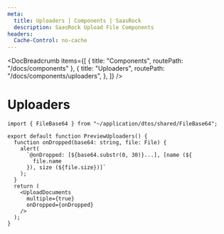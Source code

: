 ```yaml
---
meta:
  title: Uploaders | Components | SaasRock
  description: SaasRock Upload File Components
headers:
  Cache-Control: no-cache
---
```



<DocBreadcrumb
  items={[
    { title: "Components", routePath: "/docs/components" },
    {
      title: "Uploaders",
      routePath: "/docs/components/uploaders",
    },
  ]}
/>

# Uploaders


<PreviewUploadersDocument />

```tsx
import { FileBase64 } from "~/application/dtos/shared/FileBase64";

export default function PreviewUploaders() {
  function onDropped(base64: string, file: File) {
    alert(
      `@onDropped: [${base64.substr(0, 30)}...], [name (${
        file.name
      }), size (${file.size})]`
    );
  }
  return (
    <UploadDocuments
      multiple={true}
      onDropped={onDropped}
    />
  );
}
```
